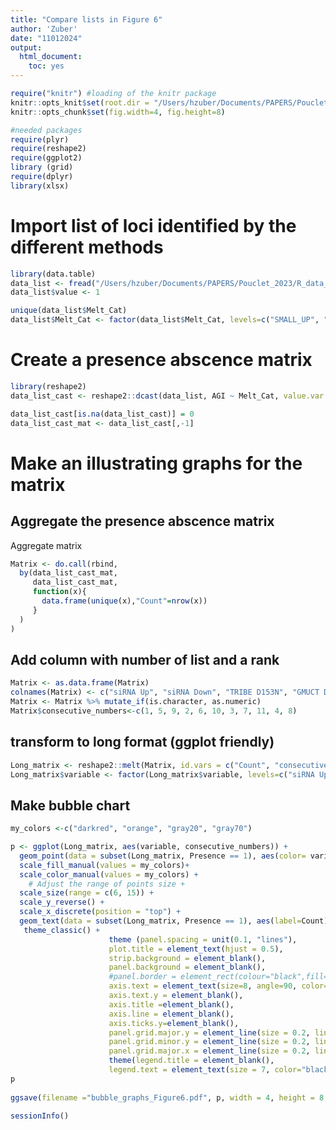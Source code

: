 ```yaml
---
title: "Compare lists in Figure 6"
author: 'Zuber'
date: "11012024"
output:
  html_document:
    toc: yes
---
```


```r
require("knitr") #loading of the knitr package
knitr::opts_knit$set(root.dir = "/Users/hzuber/Documents/PAPERS/Pouclet_2023/R_data_final/Figure6")# Setting working directory
knitr::opts_chunk$set(fig.width=4, fig.height=8) 
```


```R
#needed packages
require(plyr)
require(reshape2)
require(ggplot2)
library (grid)
require(dplyr)
library(xlsx)
```

# Import list of loci identified by the different methods
```R
library(data.table)
data_list <- fread("/Users/hzuber/Documents/PAPERS/Pouclet_2023/R_data_final/List_selec.txt", header=T, sep="\t")
data_list$value <- 1

unique(data_list$Melt_Cat)
data_list$Melt_Cat <- factor(data_list$Melt_Cat, levels=c("SMALL_UP", "SMALL_DOWN", "TRIBE_D153N_EDITED", "GMUCT_DOWN"))
```

# Create a presence abscence matrix
```R
library(reshape2)
data_list_cast <- reshape2::dcast(data_list, AGI ~ Melt_Cat, value.var = "value")

data_list_cast[is.na(data_list_cast)] = 0
data_list_cast_mat <- data_list_cast[,-1]
```

# Make an illustrating graphs for the matrix

## Aggregate the presence abscence matrix 

Aggregate matrix
```R
Matrix <- do.call(rbind,
  by(data_list_cast_mat,
     data_list_cast_mat,
     function(x){
       data.frame(unique(x),"Count"=nrow(x))
     }
  )
)
```

## Add column with number of list and a rank

```R
Matrix <- as.data.frame(Matrix)
colnames(Matrix) <- c("siRNA Up", "siRNA Down", "TRIBE D153N", "GMUCT Down", "Count")
Matrix <- Matrix %>% mutate_if(is.character, as.numeric)
Matrix$consecutive_numbers<-c(1, 5, 9, 2, 6, 10, 3, 7, 11, 4, 8)
```

## transform to long format (ggplot friendly)

```R
Long_matrix <- reshape2::melt(Matrix, id.vars = c("Count", "consecutive_numbers"), value.name = "Presence")
Long_matrix$variable <- factor(Long_matrix$variable, levels=c("siRNA Up", "siRNA Down", "TRIBE D153N", "GMUCT Down"))
```

## Make bubble chart


```R
my_colors <-c("darkred", "orange", "gray20", "gray70")

p <- ggplot(Long_matrix, aes(variable, consecutive_numbers)) + 
  geom_point(data = subset(Long_matrix, Presence == 1), aes(color= variable, fill=variable, size = Count), alpha = 0.8) +
  scale_fill_manual(values = my_colors)+
  scale_color_manual(values = my_colors) +
    # Adjust the range of points size +
  scale_size(range = c(6, 15)) +
  scale_y_reverse() +
  scale_x_discrete(position = "top") +
  geom_text(data = subset(Long_matrix, Presence == 1), aes(label=Count), color="white") +
   theme_classic() +
                      theme (panel.spacing = unit(0.1, "lines"),
                      plot.title = element_text(hjust = 0.5),
                      strip.background = element_blank(),
                      panel.background = element_blank(),
                      #panel.border = element_rect(colour="black",fill=NA,size=0.3),
                      axis.text = element_text(size=8, angle=90, color="black", vjust = 0.5, hjust=1),
                      axis.text.y = element_blank(),
                      axis.title =element_blank(),
                      axis.line = element_blank(),
                      axis.ticks.y=element_blank(),
                      panel.grid.major.y = element_line(size = 0.2, linetype = 'dashed', colour = "gray70"),
                      panel.grid.minor.y = element_line(size = 0.2, linetype = 'dashed', colour = "gray70"),
                      panel.grid.major.x = element_line(size = 0.2, linetype = 'dashed', colour = "gray70")) +
                      theme(legend.title = element_blank(),
                      legend.text = element_text(size = 7, color="black"))
p
                      
ggsave(filename ="bubble_graphs_Figure6.pdf", p, width = 4, height = 8, limitsize = FALSE, dpi = 300)
```

```R
sessionInfo()
```
